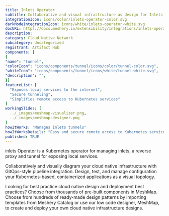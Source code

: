```yaml
---
title: Inlets Operator
subtitle: Collaborative and visual infrastructure as design for Inlets Operator
integrationIcon: icons/color/inlets-operator-color.svg
darkModeIntegrationIcon: icons/white/inlets-operator-white.svg
docURL: https://docs.meshery.io/extensibility/integrations/inlets-operator
description: 
category: Cloud Native Network
subcategory: Uncategorized
registrant: Artifact Hub
components: [
{
"name": "tunnel",
"colorIcon": "icons/components/tunnel/icons/color/tunnel-color.svg",
"whiteIcon": "icons/components/tunnel/icons/white/tunnel-white.svg",
"description": "",
}]
featureList: [
  "Exposes local services to the internet",
  "Secure tunneling",
  "Simplifies remote access to Kubernetes services"
]
workingSlides: [
  ../_images/meshmap-visualizer.png,
  ../_images/meshmap-designer.png
]
howItWorks: "Manages inlets tunnels"
howItWorksDetails: "Easy and secure remote access to Kubernetes services"
published: TRUE
---
```


<p>
  inlets Operator is a Kubernetes operator for managing inlets, a reverse proxy and tunnel for
  exposing local services.
</p>
<p>
  Collaboratively and visually diagram your cloud native infrastructure with GitOps-style pipeline
  integration. Design, test, and manage configuration your Kubernetes-based, containerized
  applications as a visual topology.
</p>
<p>
  Looking for best practice cloud native design and deployment best practices? Choose from thousands
  of pre-built components in MeshMap. Choose from hundreds of ready-made design patterns by
  importing templates from Meshery Catalog or use our low code designer, MeshMap, to create and
  deploy your own cloud native infrastructure designs.
</p>
